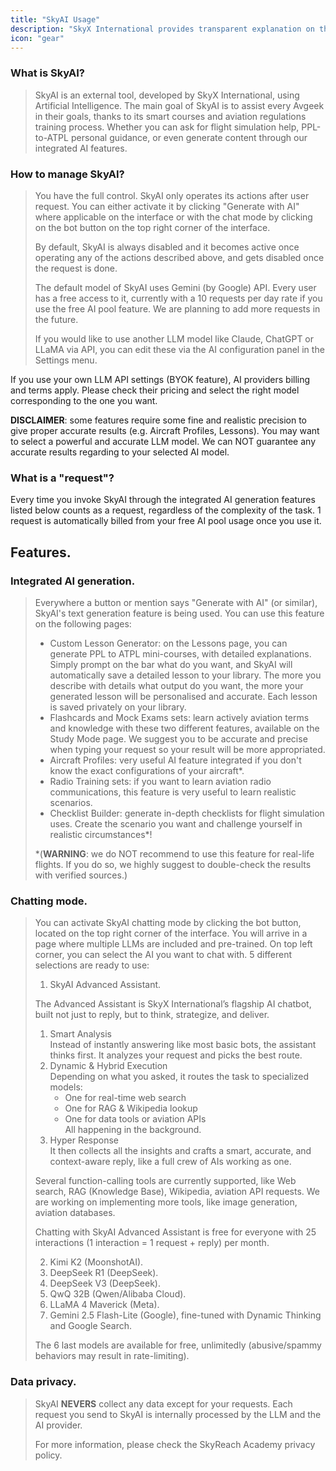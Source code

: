 ```yaml
---
title: "SkyAI Usage"
description: "SkyX International provides transparent explanation on the integrated AI features."
icon: "gear"
---
```


### What is SkyAI?

> SkyAI is an external tool, developed by SkyX International, using Artificial Intelligence. The main goal of SkyAI is to assist every Avgeek in their goals, thanks to its smart courses and aviation regulations training process. Whether you can ask for flight simulation help, PPL-to-ATPL personal guidance, or even generate content through our integrated AI features.

### How to manage SkyAI?

> You have the full control. SkyAI only operates its actions after user request. You can either activate it by clicking "Generate with AI" where applicable on the interface or with the chat mode by clicking on the bot button on the top right corner of the interface.
>
> By default, SkyAI is always disabled and it becomes active once operating any of the actions described above, and gets disabled once the request is done.
>
> The default model of SkyAI uses Gemini (by Google) API. Every user has a free access to it, currently with a 10 requests per day rate if you use the free AI pool feature. We are planning to add more requests in the future.
>
> If you would like to use another LLM model like Claude, ChatGPT or LLaMA via API, you can edit these via the AI configuration panel in the Settings menu.

<Warning>
  If you use your own LLM API settings (BYOK feature), AI providers billing and terms apply. Please check their pricing and select the right model corresponding to the one you want.

  **DISCLAIMER**: some features require some fine and realistic precision to give proper accurate results (e.g. Aircraft Profiles, Lessons). You may want to select a powerful and accurate LLM model. We can NOT guarantee any accurate results regarding to your selected AI model.
</Warning>

### What is a "request"?

Every time you invoke SkyAI through the integrated AI generation features listed below counts as a request, regardless of the complexity of the task. 1 request is automatically billed from your free AI pool usage once you use it.

## Features.

### Integrated AI generation.

> Everywhere a button or mention says "Generate with AI" (or similar), SkyAI's text generation feature is being used. You can use this feature on the following pages:
>
> - Custom Lesson Generator: on the Lessons page, you can generate PPL to ATPL mini-courses, with detailed explanations. Simply prompt on the bar what do you want, and SkyAI will automatically save a detailed lesson to your library. The more you describe with details what output do you want, the more your generated lesson will be personalised and accurate. Each lesson is saved privately on your library.
> - Flashcards and Mock Exams sets: learn actively aviation terms and knowledge with these two different features, available on the Study Mode page. We suggest you to be accurate and precise when typing your request so your result will be more appropriated.
> - Aircraft Profiles: very useful AI feature integrated if you don't know the exact configurations of your aircraft\*.
> - Radio Training sets: if you want to learn aviation radio communications, this feature is very useful to learn realistic scenarios.
> - Checklist Builder: generate in-depth checklists for flight simulation uses. Create the scenario you want and challenge yourself in realistic circumstances\*\!
>
> \*(**WARNING**: we do NOT recommend to use this feature for real-life flights. If you do so, we highly suggest to double-check the results with verified sources.)

### Chatting mode.

> You can activate SkyAI chatting mode by clicking the bot button, located on the top right corner of the interface. You will arrive in a page where multiple LLMs are included and pre-trained. On top left corner, you can select the AI you want to chat with. 5 different selections are ready to use:
>
> 1. SkyAI Advanced Assistant.
>
> The Advanced Assistant is SkyX International’s flagship AI chatbot, built not just to reply, but to think, strategize, and deliver.
>
> 1. Smart Analysis\
>    Instead of instantly answering like most basic bots, the assistant thinks first. It analyzes your request and picks the best route.
> 2. Dynamic & Hybrid Execution\
>    Depending on what you asked, it routes the task to specialized models:
>    - One for real-time web search
>    - One for RAG & Wikipedia lookup
>    - One for data tools or aviation APIs\
>      All happening in the background.
> 3. Hyper Response\
>    It then collects all the insights and crafts a smart, accurate, and context-aware reply, like a full crew of AIs working as one.
>
> Several function-calling tools are currently supported, like Web search, RAG (Knowledge Base), Wikipedia, aviation API requests. We are working on implementing more tools, like image generation, aviation databases.
>
> Chatting with SkyAI Advanced Assistant is free for everyone with 25 interactions (1 interaction = 1 request \+ reply) per month.
>
> 2. Kimi K2 (MoonshotAI).
> 3. DeepSeek R1 (DeepSeek).
> 4. DeepSeek V3 (DeepSeek).
> 5. QwQ 32B (Qwen/Alibaba Cloud).
> 6. LLaMA 4 Maverick (Meta).
> 7. Gemini 2.5 Flash-Lite (Google), fine-tuned with Dynamic Thinking and Google Search.
>
> The 6 last models are available for free, unlimitedly (abusive/spammy behaviors may result in rate-limiting).

### Data privacy.

> SkyAI **NEVERS** collect any data except for your requests. Each request you send to SkyAI is internally processed by the LLM and the AI provider.
>
> For more information, please check the SkyReach Academy privacy policy.